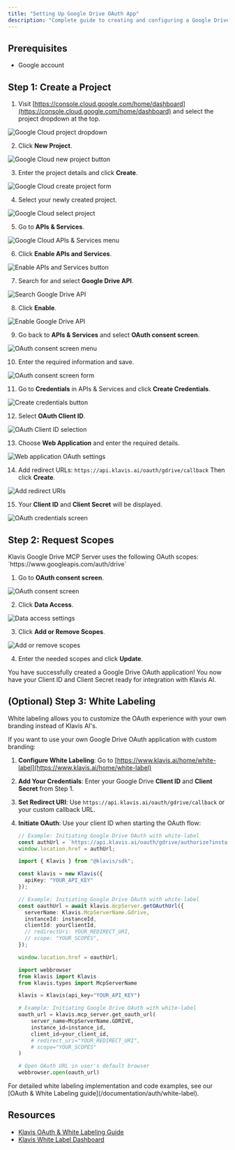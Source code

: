 ```yaml
---
title: "Setting Up Google Drive OAuth App"
description: "Complete guide to creating and configuring a Google Drive OAuth application"
---
```


## Prerequisites

- Google account

## Step 1: Create a Project

1. Visit [https://console.cloud.google.com/home/dashboard](https://console.cloud.google.com/home/dashboard) and select the project dropdown at the top.

<img src="/images/knowledge-base/google_drive_oauth_app/step1_box.png" alt="Google Cloud project dropdown" />

2. Click **New Project**.

<img src="/images/knowledge-base/google_drive_oauth_app/step2_new_project.png" alt="Google Cloud new project button" />

3. Enter the project details and click **Create**.

<img src="/images/knowledge-base/google_drive_oauth_app/step3_create.png" alt="Google Cloud create project form" />

4. Select your newly created project.

<img src="/images/knowledge-base/google_drive_oauth_app/step4_select_project.png" alt="Google Cloud select project" />

5. Go to **APIs & Services**.

<img src="/images/knowledge-base/google_drive_oauth_app/step5_apis_and_services.png" alt="Google Cloud APIs & Services menu" />

6. Click **Enable APIs and Services**.

<img src="/images/knowledge-base/google_drive_oauth_app/step6_enable_api_services.png" alt="Enable APIs and Services button" />

7. Search for and select **Google Drive API**.

<img src="/images/knowledge-base/google_drive_oauth_app/step7_select_drive.png" alt="Search Google Drive API" />

8. Click **Enable**.

<img src="/images/knowledge-base/google_drive_oauth_app/step8_enable.png" alt="Enable Google Drive API" />

9. Go back to **APIs & Services** and select **OAuth consent screen**.

<img src="/images/knowledge-base/google_drive_oauth_app/step9_oauth_screen.png" alt="OAuth consent screen menu" />

10. Enter the required information and save.

<img src="/images/knowledge-base/google_drive_oauth_app/step10_info.png" alt="OAuth consent screen form" />

11. Go to **Credentials** in APIs & Services and click **Create Credentials**.

<img src="/images/knowledge-base/google_drive_oauth_app/step11_CreateCredentials.png" alt="Create credentials button" />

12. Select **OAuth Client ID**.

<img src="/images/knowledge-base/google_drive_oauth_app/step12_OAuthClientID.png" alt="OAuth Client ID selection" />

13. Choose **Web Application** and enter the required details.

<img src="/images/knowledge-base/google_drive_oauth_app/step13_WebApplication.png" alt="Web application OAuth settings" />

14. Add redirect URLs:
    `https://api.klavis.ai/oauth/gdrive/callback`
    Then click **Create**.

<img src="/images/knowledge-base/google_drive_oauth_app/step14_redirect_uri.png" alt="Add redirect URIs" />

15. Your **Client ID** and **Client Secret** will be displayed.

<img src="/images/knowledge-base/google_drive_oauth_app/step15_credentials.png" alt="OAuth credentials screen" />


## Step 2: Request Scopes

<Note>
Klavis Google Drive MCP Server uses the following OAuth scopes:
`https://www.googleapis.com/auth/drive`
</Note>

1. Go to **OAuth consent screen**.

<img src="/images/knowledge-base/google_drive_oauth_app/scope1_oauth.png" alt="OAuth consent screen" />

2. Click **Data Access**.

<img src="/images/knowledge-base/google_drive_oauth_app/scope2_data_access.png" alt="Data access settings" />

3. Click **Add or Remove Scopes**.

<img src="/images/knowledge-base/google_drive_oauth_app/scope3_add_scopes.png" alt="Add or remove scopes" />

4. Enter the needed scopes and click **Update**.

<Check>
You have successfully created a Google Drive OAuth application! You now have your Client ID and Client Secret ready for integration with Klavis AI.
</Check>

## (Optional) Step 3: White Labeling

<Note>
White labeling allows you to customize the OAuth experience with your own branding instead of Klavis AI's.
</Note>

If you want to use your own Google Drive OAuth application with custom branding:

1. **Configure White Labeling**: Go to [https://www.klavis.ai/home/white-label](https://www.klavis.ai/home/white-label)
2. **Add Your Credentials**: Enter your Google Drive **Client ID** and **Client Secret** from Step 1.
3. **Set Redirect URI**: Use `https://api.klavis.ai/oauth/gdrive/callback` or your custom callback URL.
4. **Initiate OAuth**: Use your client ID when starting the OAuth flow:

   <CodeGroup>
   
   ```javascript without SDK
   // Example: Initiating Google Drive OAuth with white-label
   const authUrl = `https://api.klavis.ai/oauth/gdrive/authorize?instance_id=${instanceId}&client_id=${yourClientId}`;
   window.location.href = authUrl;
   ```
   
   ```typescript TypeScript SDK
   import { Klavis } from "@klavis/sdk";
   
   const klavis = new Klavis({
     apiKey: "YOUR_API_KEY"
   });
   
   // Example: Initiating Google Drive OAuth with white-label
   const oauthUrl = await klavis.mcpServer.getOAuthUrl({
     serverName: Klavis.McpServerName.Gdrive,
     instanceId: instanceId,
     clientId: yourClientId,
     // redirectUri: YOUR_REDIRECT_URI,
     // scope: "YOUR_SCOPES", 
   });
   
   window.location.href = oauthUrl;
   ```
   
   ```python Python SDK
   import webbrowser
   from klavis import Klavis
   from klavis.types import McpServerName
   
   klavis = Klavis(api_key="YOUR_API_KEY")
   
   # Example: Initiating Google Drive OAuth with white-label
   oauth_url = klavis.mcp_server.get_oauth_url(
       server_name=McpServerName.GDRIVE,
       instance_id=instance_id,
       client_id=your_client_id,
       # redirect_uri="YOUR_REDIRECT_URI",
       # scope="YOUR_SCOPES"
   )
   
   # Open OAuth URL in user's default browser
   webbrowser.open(oauth_url)
   ```
   
   </CodeGroup>
<Tip>
For detailed white labeling implementation and code examples, see our [OAuth & White Labeling guide](/documentation/auth/white-label).
</Tip>

## Resources
- [Klavis OAuth & White Labeling Guide](/documentation/auth/white-label)
- [Klavis White Label Dashboard](https://www.klavis.ai/home/white-label)